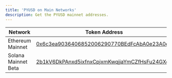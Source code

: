 ```yaml
---
title: 'PYUSD on Main Networks'
description: Get the PYUSD mainnet addresses.
---
```


[pyusd-ethereum-mainnet-address]: https://etherscan.io/token/0x6c3ea9036406852006290770bedfcaba0e23a0e8
[pyusd-solana-mainnet-address]: https://solscan.io/token/2b1kV6DkPAnxd5ixfnxCpjxmKwqjjaYmCZfHsFu24GXo

<MainnetWarning />

| Network | Token Address |
| --- | --- |
| Ethereum Mainnet | [0x6c3ea9036406852006290770BEdFcAbA0e23A0e8][pyusd-ethereum-mainnet-address] |
| Solana Mainnet Beta | [2b1kV6DkPAnxd5ixfnxCpjxmKwqjjaYmCZfHsFu24GXo][pyusd-solana-mainnet-address] |

